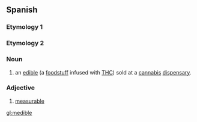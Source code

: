 ==Spanish==

===Etymology 1===
{{compound|medical|edible}}
===Etymology 2===
{{suffix|measure|able}}
===Noun===
{{en-noun}}
# {{context|medical cannabis|portmanteau}} an [[edible]] (a [[foodstuff]] infused with [[THC]]) sold at a [[cannabis]] [[dispensary]].

===Adjective===
{{es-adj}}

# [[measurable]]

[[gl:medible]]